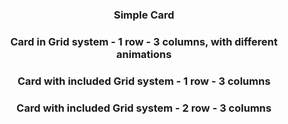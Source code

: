 
<Edit folder={props.folder} />

<Header
  title="Cards"
  subtitle="Simple card components."
  npm={props.npm}
  status="experimental"
/>

### Simple Card

<CardMono />

### Card in Grid system - 1 row - 3 columns, with different animations

<CardInGrid />

### Card with included Grid system - 1 row - 3 columns

<CardWithGridSystem />

### Card with included Grid system - 2 row - 3 columns

<CardWithGridSystemTwoRows />
